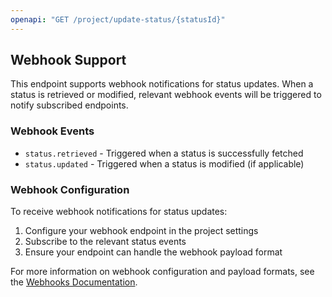 ```yaml
---
openapi: "GET /project/update-status/{statusId}"
---
```


## Webhook Support

This endpoint supports webhook notifications for status updates. When a status is retrieved or modified, relevant webhook events will be triggered to notify subscribed endpoints.

### Webhook Events

- `status.retrieved` - Triggered when a status is successfully fetched
- `status.updated` - Triggered when a status is modified (if applicable)

### Webhook Configuration

To receive webhook notifications for status updates:

1. Configure your webhook endpoint in the project settings
2. Subscribe to the relevant status events
3. Ensure your endpoint can handle the webhook payload format

For more information on webhook configuration and payload formats, see the [Webhooks Documentation](/webhooks).
